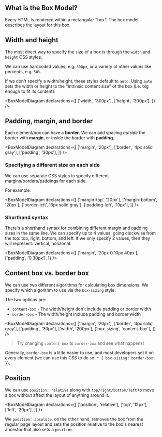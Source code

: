 ## What is the Box Model?

Every HTML is rendered within a rectangular "box". The box model describes the layout for this box.

## Width and height

The most direct way to specify the size of a box is through the `width` and `height` CSS styles.

We can use hardcoded values, e.g. `300px`, or a variety of other values like percents, e.g. `50%`.

If we don't specify a width/height, these styles default to `auto`. Using `auto` sets the width or height to the "intrinsic content size" of the box (i.e. big enough to fit its content).

<BoxModelDiagram
  declarations={[
    ['width', '300px'],
    ['height', '200px'],
  ]}
/>

## Padding, margin, and border

Each element/box can have a **border**. We can add spacing _outside_ the border with **margin**, or inside the border with **padding**.

<BoxModelDiagram
  declarations={[
    ['margin', '20px'],
    ['border', '4px solid gray'],
    ['padding', '30px'],
  ]}
/>

### Specifying a different size on each side

We can use separate CSS styles to specify different margins/borders/paddings for each side.

For example:

<BoxModelDiagram
  declarations={[
    ['margin-top', '20px'],
    ['margin-bottom', '20px'],
    ['border-left', '6px solid gray'],
    ['padding-left', '10px'],
  ]}
/>

### Shorthand syntax

There's a shorthand syntax for combining different margin and padding sizes in the same line. We can specify up to 4 values, going clockwise from the top: top, right, bottom, and left. If we only specify 2 values, then they will represent: vertical, horizonal.

<BoxModelDiagram
  declarations={[
    ['margin', '20px 0 10px 40px'],
    ['padding', '0 30px'],
  ]}
/>

## Content box vs. border box

We can use two different algorithms for calculating box dimensions. We specify which algorithm to use via the `box-sizing` style.

The two options are:

- `content-box` - The width/height don't include padding or border width
- `border-box` - The width/height include padding and border width

<BoxModelDiagram
  declarations={[
    ['margin', '20px'],
    ['border', '4px solid gray'],
    ['padding', '30px'],
    ['width', '200px'],
    ['box-sizing', 'content-box'],
  ]}
/>

> Try changing `content-box` to `border-box` and see what happens!

Generally, `border-box` is a little easier to use, and most developers set it on every element (we can use this CSS to do so: `* { box-sizing: border-box; }`).

## Position

We can use `position: relative` along with `top/right/bottom/left` to move a box without affect the layout of anything around it.

<BoxModelDiagram
  declarations={[
    ['position', 'relative'],
    ['top', '12px'],
    ['left', '20px'],
  ]}
/>

We `position: absolute`, on the other hand, removes the box from the regular page layout and sets the position relative to the box's nearest ancestor that also sets a `position`.

<!--BoxModelDiagram
  declarations={[
    ['position', 'absolute'],
    ['top', '12px'],
    ['right', '0'],
    ['bottom', '0'],
    ['left', '0'],
  ]}
/-->
